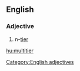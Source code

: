 ==English==
{{wikipedia}}
===Adjective===
{{head|en}}
#n-[[tier]]

[[Category:English adjectives]]

[[hu:multitier]]